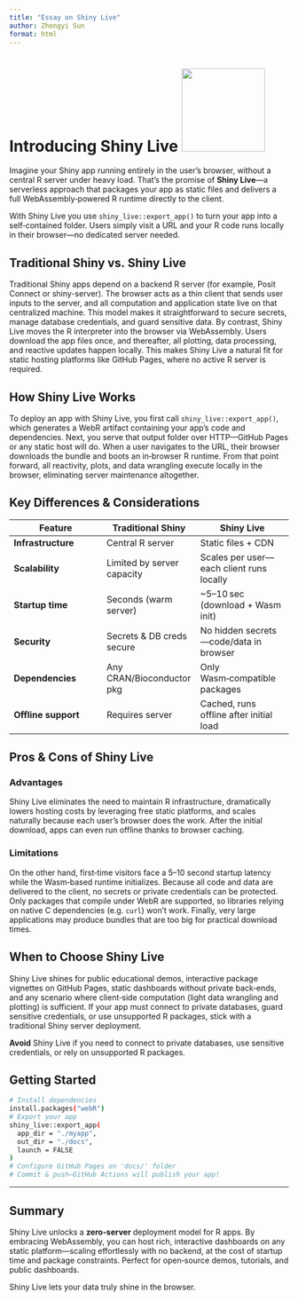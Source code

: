 ```yaml
---
title: "Essay on Shiny Live"
author: Zhongyi Sun
format: html
---
```


# Introducing Shiny Live ![](shinylive-blog-2.png){width="150"}

Imagine your Shiny app running entirely in the user’s browser, without a central R server under heavy load. That’s the promise of **Shiny Live**—a serverless approach that packages your app as static files and delivers a full WebAssembly‑powered R runtime directly to the client.

::: callout-tip
With Shiny Live you use `shiny_live::export_app()` to turn your app into a self‑contained folder. Users simply visit a URL and your R code runs locally in their browser—no dedicated server needed.
:::

## Traditional Shiny vs. Shiny Live

Traditional Shiny apps depend on a backend R server (for example, Posit Connect or shiny-server). The browser acts as a thin client that sends user inputs to the server, and all computation and application state live on that centralized machine. This model makes it straightforward to secure secrets, manage database credentials, and guard sensitive data. By contrast, Shiny Live moves the R interpreter into the browser via WebAssembly. Users download the app files once, and thereafter, all plotting, data processing, and reactive updates happen locally. This makes Shiny Live a natural fit for static hosting platforms like GitHub Pages, where no active R server is required.

## How Shiny Live Works

To deploy an app with Shiny Live, you first call `shiny_live::export_app()`, which generates a WebR artifact containing your app’s code and dependencies. Next, you serve that output folder over HTTP—GitHub Pages or any static host will do. When a user navigates to the URL, their browser downloads the bundle and boots an in‑browser R runtime. From that point forward, all reactivity, plots, and data wrangling execute locally in the browser, eliminating server maintenance altogether.

## Key Differences & Considerations

| Feature | Traditional Shiny | Shiny Live |
|----|----|----|
| **Infrastructure** | Central R server | Static files + CDN |
| **Scalability** | Limited by server capacity | Scales per user—each client runs locally |
| **Startup time** | Seconds (warm server) | \~5–10 sec (download + Wasm init) |
| **Security** | Secrets & DB creds secure | No hidden secrets—code/data in browser |
| **Dependencies** | Any CRAN/Bioconductor pkg | Only Wasm‑compatible packages |
| **Offline support** | Requires server | Cached, runs offline after initial load |

## Pros & Cons of Shiny Live

### Advantages

Shiny Live eliminates the need to maintain R infrastructure, dramatically lowers hosting costs by leveraging free static platforms, and scales naturally because each user’s browser does the work. After the initial download, apps can even run offline thanks to browser caching.

### Limitations

On the other hand, first‑time visitors face a 5–10 second startup latency while the Wasm‑based runtime initializes. Because all code and data are delivered to the client, no secrets or private credentials can be protected. Only packages that compile under WebR are supported, so libraries relying on native C dependencies (e.g. `curl`) won’t work. Finally, very large applications may produce bundles that are too big for practical download times.

## When to Choose Shiny Live

Shiny Live shines for public educational demos, interactive package vignettes on GitHub Pages, static dashboards without private back‑ends, and any scenario where client‑side computation (light data wrangling and plotting) is sufficient. If your app must connect to private databases, guard sensitive credentials, or use unsupported R packages, stick with a traditional Shiny server deployment.

::: callout-tip
**Avoid** Shiny Live if you need to connect to private databases, use sensitive credentials, or rely on unsupported R packages.
:::

## Getting Started

``` bash
# Install dependencies
install.packages("webR")
# Export your app
shiny_live::export_app(
  app_dir = "./myapp",
  out_dir = "./docs",
  launch = FALSE
)
# Configure GitHub Pages on 'docs/' folder
# Commit & push—GitHub Actions will publish your app!
```

------------------------------------------------------------------------

## Summary

Shiny Live unlocks a **zero‑server** deployment model for R apps. By embracing WebAssembly, you can host rich, interactive dashboards on any static platform—scaling effortlessly with no backend, at the cost of startup time and package constraints. Perfect for open‑source demos, tutorials, and public dashboards.

Shiny Live lets your data truly shine in the browser.
